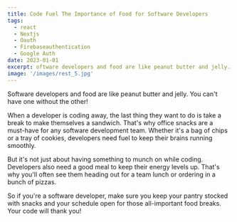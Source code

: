 ```yaml
---
title: Code Fuel The Importance of Food for Software Developers
tags:
  - react
  - Nextjs
  - Oauth
  - Firebaseauthentication
  - Google Auth
date: 2023-01-01
excerpt: oftware developers and food are like peanut butter and jelly. You can't have one without the other!
image: '/images/rest_5.jpg'
---
```


Software developers and food are like peanut butter and jelly. You can't have one without the other!

<YouTube id="c6hryuTnfUA" />

When a developer is coding away, the last thing they want to do is take a break to make themselves a sandwich. That's why office snacks are a must-have for any software development team. Whether it's a bag of chips or a tray of cookies, developers need fuel to keep their brains running smoothly.

But it's not just about having something to munch on while coding. Developers also need a good meal to keep their energy levels up. That's why you'll often see them heading out for a team lunch or ordering in a bunch of pizzas.

So if you're a software developer, make sure you keep your pantry stocked with snacks and your schedule open for those all-important food breaks. Your code will thank you!

